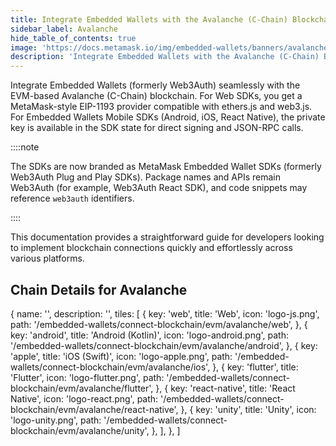 ```yaml
---
title: Integrate Embedded Wallets with the Avalanche (C-Chain) Blockchain
sidebar_label: Avalanche
hide_table_of_contents: true
image: 'https://docs.metamask.io/img/embedded-wallets/banners/avalanche.png'
description: 'Integrate Embedded Wallets with the Avalanche (C-Chain) Blockchain | Embedded Wallets'
---
```



<SEO
  title="Integrate Embedded Wallets with the Avalanche (C-Chain) Blockchain"
  description="Integrate Embedded Wallets with the Avalanche (C-Chain) Blockchain | Embedded Wallets"
  image="https://docs.metamask.io/img/embedded-wallets/banners/avalanche.png"
  slug="/embedded-wallets/connect-blockchain/evm/avalanche"
/>

Integrate Embedded Wallets (formerly Web3Auth) seamlessly with the EVM-based Avalanche (C-Chain) blockchain. For Web SDKs, you get a MetaMask-style EIP-1193 provider compatible with ethers.js and web3.js. For Embedded Wallets Mobile SDKs (Android, iOS, React Native), the private key is available in the SDK state for direct signing and JSON-RPC calls.

::::note

The SDKs are now branded as MetaMask Embedded Wallet SDKs (formerly Web3Auth Plug and Play SDKs). Package names and APIs remain Web3Auth (for example, Web3Auth React SDK), and code snippets may reference `web3auth` identifiers.

::::

This documentation provides a straightforward guide for developers looking to implement blockchain connections quickly and effortlessly across various platforms.

## Chain Details for Avalanche

<ChainDetailsAvalanche />

  {
    name: '',
    description: '',
    tiles: [
      {
        key: 'web',
        title: 'Web',
        icon: 'logo-js.png',
        path: '/embedded-wallets/connect-blockchain/evm/avalanche/web',
      },
      {
        key: 'android',
        title: 'Android (Kotlin)',
        icon: 'logo-android.png',
        path: '/embedded-wallets/connect-blockchain/evm/avalanche/android',
      },
      {
        key: 'apple',
        title: 'iOS (Swift)',
        icon: 'logo-apple.png',
        path: '/embedded-wallets/connect-blockchain/evm/avalanche/ios',
      },
      {
        key: 'flutter',
        title: 'Flutter',
        icon: 'logo-flutter.png',
        path: '/embedded-wallets/connect-blockchain/evm/avalanche/flutter',
      },
      {
        key: 'react-native',
        title: 'React Native',
        icon: 'logo-react.png',
        path: '/embedded-wallets/connect-blockchain/evm/avalanche/react-native',
      },
      {
        key: 'unity',
        title: 'Unity',
        icon: 'logo-unity.png',
        path: '/embedded-wallets/connect-blockchain/evm/avalanche/unity',
      },
    ],
  },
]

<Tiles tileGroups={Avalanche} />
